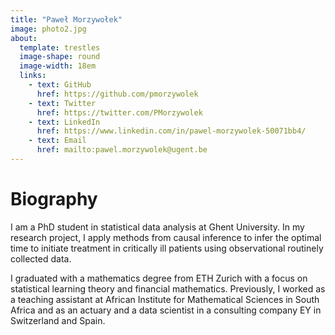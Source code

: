 ```yaml
---
title: "Paweł Morzywołek"
image: photo2.jpg
about: 
  template: trestles
  image-shape: round
  image-width: 18em
  links:
    - text: GitHub
      href: https://github.com/pmorzywolek
    - text: Twitter
      href: https://twitter.com/PMorzywolek
    - text: LinkedIn
      href: https://www.linkedin.com/in/pawel-morzywolek-50071bb4/
    - text: Email
      href: mailto:pawel.morzywolek@ugent.be
---
```


# Biography

I am a PhD student in statistical data analysis at Ghent University. In my research project, I apply methods from causal inference to infer the optimal time to initiate treatment in critically ill patients using observational routinely collected data.

I graduated with a mathematics degree from ETH Zurich with a focus on statistical learning theory and financial mathematics. Previously, I worked as a teaching assistant at African Institute for Mathematical Sciences in South Africa and as an actuary and a data scientist in a consulting company EY in Switzerland and Spain.
